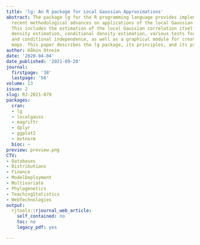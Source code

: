 ```yaml
---
title: 'lg: An R package for Local Gaussian Approximations'
abstract: The package lg for the R programming language provides implementations of
  recent methodological advances on applications of the local Gaussian correlation.
  This includes the estimation of the local Gaussian correlation itself, multivariate
  density estimation, conditional density estimation, various tests for independence
  and conditional independence, as well as a graphical module for creating dependence
  maps. This paper describes the lg package, its principles, and its practical use.
author: Håkon Otneim
date: '2020-04-04'
date_published: '2021-09-20'
journal:
  firstpage: '38'
  lastpage: '56'
volume: 13
issue: 2
slug: RJ-2021-079
packages:
  cran:
  - lg
  - localgauss
  - magrittr
  - dplyr
  - ggplot2
  - mvtnorm
  bioc: ~
preview: preview.png
CTV:
- Databases
- Distributions
- Finance
- ModelDeployment
- Multivariate
- Phylogenetics
- TeachingStatistics
- WebTechnologies
output:
  rjtools::rjournal_web_article:
    self_contained: no
    toc: no
    legacy_pdf: yes

---
```

